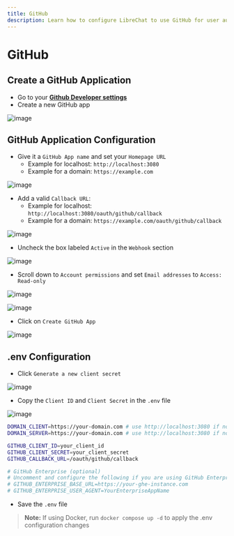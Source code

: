 ```yaml
---
title: GitHub
description: Learn how to configure LibreChat to use GitHub for user authentication.
---
```


# GitHub

## Create a GitHub Application

- Go to your **[Github Developer settings](https://github.com/settings/apps)**
- Create a new GitHub app

![image](https://github.com/danny-avila/LibreChat/assets/138638445/3a8b88e7-78f8-426e-bfc2-c5e3f8b21ccb)

## GitHub Application Configuration

- Give it a `GitHub App name` and set your `Homepage URL`
  - Example for localhost: `http://localhost:3080`
  - Example for a domain: `https://example.com`

![image](https://github.com/danny-avila/LibreChat/assets/138638445/f10d497d-460b-410f-9504-08735662648b)

- Add a valid `Callback URL`:
  - Example for localhost: `http://localhost:3080/oauth/github/callback`
  - Example for a domain: `https://example.com/oauth/github/callback`

![image](https://github.com/danny-avila/LibreChat/assets/138638445/4e7e6dba-0afb-4ed8-94bf-4c61b0f29240)

- Uncheck the box labeled `Active` in the `Webhook` section

![image](https://github.com/danny-avila/LibreChat/assets/138638445/aaeb3ecb-2e76-4ea5-8264-edfbdd53de1a)

- Scroll down to `Account permissions` and set `Email addresses` to `Access: Read-only`

![image](https://github.com/danny-avila/LibreChat/assets/138638445/3e561aa4-1f9e-4cb7-ace8-dbba8f0c0d55)

![image](https://github.com/danny-avila/LibreChat/assets/138638445/7b5f99af-7bde-43ee-9b43-6d3ce79ee00a)

- Click on `Create GitHub App`

![image](https://github.com/danny-avila/LibreChat/assets/138638445/4cc48550-eac3-4970-939b-81a23fa9c7cf)

## .env Configuration

- Click `Generate a new client secret`

![image](https://github.com/danny-avila/LibreChat/assets/138638445/484c7851-71dd-4167-a59e-9a56c4e08c36)

- Copy the `Client ID` and `Client Secret` in the `.env` file

![image](https://github.com/danny-avila/LibreChat/assets/138638445/aaf78840-48a9-44e1-9625-4109ed91d965)

```bash filename=".env"
DOMAIN_CLIENT=https://your-domain.com # use http://localhost:3080 if not using a custom domain
DOMAIN_SERVER=https://your-domain.com # use http://localhost:3080 if not using a custom domain

GITHUB_CLIENT_ID=your_client_id
GITHUB_CLIENT_SECRET=your_client_secret
GITHUB_CALLBACK_URL=/oauth/github/callback

# GitHub Enterprise (optional)
# Uncomment and configure the following if you are using GitHub Enterprise for authentication
# GITHUB_ENTERPRISE_BASE_URL=https://your-ghe-instance.com
# GITHUB_ENTERPRISE_USER_AGENT=YourEnterpriseAppName
```

- Save the `.env` file

> **Note:** If using Docker, run `docker compose up -d` to apply the .env configuration changes
